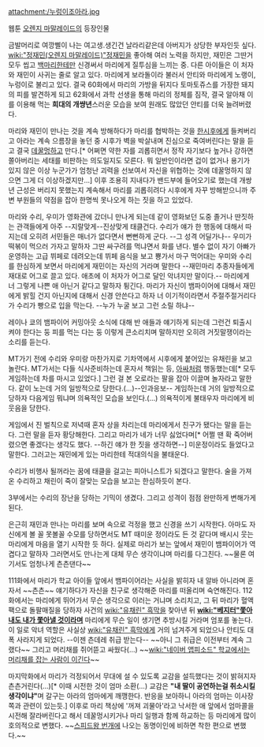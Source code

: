 attachment:/누렁이조아라.jpg

웹툰 [[오렌지 마말레이드(웹툰)|오렌지 마말레이드]]의 등장인물

금발머리로 여깡삘이 나는 여고생.생긴건 날라리같은데 아버지가 상당한 부자인듯 싶다. [[wiki:"정재민(오렌지 마말레이드)"정재민]]을 좋아해 여러 노력을 하지만, 재민은 그딴거 모두 씹고 [[백마리]]한테만 신경써서 마리에게 질투심을 느끼는 중. 다른 아이들은 이 처자와 재민이 사귀는 줄로 알고 있다. 마리에게 보라돌이라 불러서 안티와 마리에게 노랭이, 누렁이로 불리고 있다. 결국 60화에서 마리의 가방을 뒤지다 토마토쥬스를 가장한 돼지의 피를 발견하게 되고 62화에서 과학 선생을 통해 마리의 정체를 짐작, 결국 알아채 이를 이용해 먹는 '''희대의 개썅년'''스러운 모습을 보여 원래도 많았던 안티를 더욱 늘려버렸다.

마리와 재민이 만나는 것을 계속 방해하다가 마리를 협박하는 것을 [[한시후]]에게 들켜버리고 아라는 계속 으름장을 놓던 중 시후가 벽을 박살내며 진심으로 죽여버린다는 말을 듣고 결국 [[데꿀멍]]하고 만다.[* 어쩌면 약한 자를 괴롭히면서 정작 자기보다 높거나 강하면 쫄아버리는 세태를 비판하는 의도일지도 모른다. 뭐 일반인이라면 겁이 없거나 용기가 있지 않은 이상 누군가가 엄청난 괴력을 선보여서 자신을 위협하는 것에 데꿀멍하지 않으면 그게 더 이상하겠지만...] 이후 조용히 지내다가 밴드부에 들어오기로 했는데 개쌍년 근성은 버리지 못했는지 계속해서 마리를 괴롭히려다 시후에게 자꾸 방해받으니까 주변 부원들의 약점을 잡아 한명씩 못나오게 하는 짓을 하고 있었다.
 
마리와 수리, 우미가 영화관에 갔더니 만나게 되는데 같이 영화보던 도중 졸거나 딴짓하는 관객들에게 아주 --지랄맞게--진상맞게 태클건다. 수리가 얘가 한 행동에 대해서 따지는데 오히려 서민들은 매너가 없다면서 뻔뻔하게 군다. --그 성격 어딜가나-- 우미가 떡볶이 먹으러 가자고 말하자 그딴 싸구려를 먹냐면서 화를 낸다. 별수 없이 자기 아빠가 운영하는 고급 뷔페로 데려오는데 뷔페 음식을 보고 뿅가서 마구 먹어대는 우미와 수리를 한심하게 보면서 마리에게 재민이는 자신의 거라며 말한다 --재민마리 추종자들에게 재대로 어그로 끌고 있다. 애초에 이 처자가 어그로 달인 악녀지만 말이다.-- 마리에게 너 그렇게 나쁜 애 아닌거 같다고 말하자 튕긴다. 마리가 자신이 뱀파이어에 대해서 재민에게 밝힐 건지 아닌지에 대해서 신경 안쓴다고 하자 너 이기적이라면서 주절주절거리다가 수리가 빵으로 입을 막는다. --누가 누굴 보고 그런 소릴 하냐--
 
레이나 쿄의 뱀파이어 커밍아웃 소식에 대해 반 애들과 얘기하게 되는데 그런건 퇴출시켜야 한다는 둥 피를 먹는 다는 둥 이렇게 큰소리치며 말하지만 오히려 거짓말쟁이라는 소리를 듣는다.
 
MT가기 전에 수리와 우미랑 마찬가지로 기차역에서 시후에게 붙어있는 유채린을 보고 놀란다. MT가서는 다들 식사준비하는데 혼자서 책읽는 등, [[아싸]]처럼 행동했는데[* 모두 게임하는데 차를 마시고 있었다.] 그런 걸 본 오로라는 팔을 잡아 이끌며 놀자라고 말한다. 같이 노는데 거의 일방적으로 당한다.(...)--인과응보-- 게임하는데 거의 일방적으로 당하자 다음게임 뭐냐며 의욕적인 모습을 보인다.(...) 의욕적이게 불태우자 마리에게 비웃음을 당한다. 

게임에서 진 벌칙으로 저녁때 혼자 상을 차리는데 마리에게서 친구가 됐다는 말을 듣는다. 그런 말을 듣자 황당해한다. 그리고 마리가 네가 너무 싫었다며[* 어쩔 땐 확 죽어버렸으면 좋겠다는 생각도 했다. --하긴 얘가 한 짓을 생각하면--] 미운정이라도 들었다고 말한다. 그러고는 재민에게 있는 마리한테 적대의식을 불태운다.

수리가 비행사 될꺼라는 꿈에 태클을 걸고는 피아니스트가 되겠다고 말한다. 술을 가져온 수리하고 채린이 죽이 잘맞는 모습을 보고는 한심하듯이 본다.

3부에서는 수리의 장난을 당하는 기믹이 생겼다. 그리고 성격이 점점 완만하게 변해가게 된다.

은근히 재민과 만나는 마리를 보며 속으로 걱정을 했고 신경을 쓰기 시작한다. 아마도 자신에게 볼 꼴 못볼꼴 수모를 당하면서도 MT 때미운 정이라도 든 것 같다며 배시시 웃는 마리에게 마음을 열기 시작한 듯 하다. 실제로 마리가 보는 앞에서 재민이 뱀파이어가 역겹다고 말하자 그러면서도 만나는게 대체 무슨 생각이냐며 마리를 다그친다. ~~물론 여기서도 엄청나게 츤츤댄다~~

111화에서 마리가 학교 아이들 앞에서 뱀파이어라는 사실을 밝히자 내 알바 아니라며 혼자서 ~~츤츤~~ 얘기하다가 자신을 친구로 생각해준 마리를 떠올리며 숙연해진다. 112화에서는 마리에게 뛰어가서 무슨 생각으로 이러는 거냐며 소리치고,  그 뒤 마리가 혈액팩으로 돌팔매질을 당하자 사건의 [[wiki:"유채린" 흑막]]을 찾아낸 뒤 '''[[wiki:"베지터"쫓아내도 내가 쫓아낼 것이라며]]''' 마리에게 무슨 일이 생기면 추방시킬 거라며 엄포를 놓는다. 이 일로 악녀 역할은 사실상 [[wiki:"유채린" 흑막]]에게 거의 넘겨주게 되었으나 안티도 대폭 사라지게 되었다. --이젠 츤데레 취급 받는다-- ~~아니 그 취급은 이전부터 계속 그랬다~~ 그리고 머리채를 쥐어뜯고 싸웠다(...) ~~[[wiki:"네이버 앱피소드" 학교에서는 머리채를 잡는 사람이 이긴다]]~~

마지막화에서 마리가 걱정되어서 무대에 설 수 있도록 교감을 설득했다는 것이 밝혀지자 츤츤거린다(...)[* 이때 시전한 것이 엄마 소환(...) 교감은 '''"내 딸이 공연하는걸 취소시킬 생각이냐"'''며 갈구는 아라의 엄마에게 깨깽한다. 반응을 보아하니 아라의 엄마는 이사장 쪽과 관련이 있는듯.] 이후로 마리 책상에 '꺼져 괴물아'라고 낙서한 애 앞에서 엄마콜을 시전해 잘라버린다고 해서 데꿀멍시키거나 마리 일행과 함께 하교하는 등 마리에게 많이 호의적으로 변했다. ~~[[스피드왕 번개]]에 나오는 동명이인에 비하면 착한 편으로 변했다.~~
